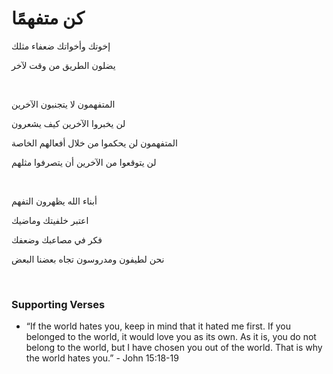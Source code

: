# كن متفهمًا

إخوتك وأخواتك ضعفاء مثلك

يضلون الطريق من وقت لآخر

<br />

المتفهمون لا يتجنبون الآخرين

لن يخبروا الآخرين كيف يشعرون

المتفهمون لن يحكموا من خلال أفعالهم الخاصة

لن يتوقعوا من الآخرين أن يتصرفوا مثلهم

<br />

أبناء الله يظهرون التفهم

اعتبر خلفيتك وماضيك

فكر في مصاعبك وضعفك

نحن لطيفون ومدروسون تجاه بعضنا البعض

<br />

### Supporting Verses

- “If the world hates you, keep in mind that it hated me first. If you belonged to the world, it would love you as its own. As it is, you do not belong to the world, but I have chosen you out of the world. That is why the world hates you.” - John 15:18-19